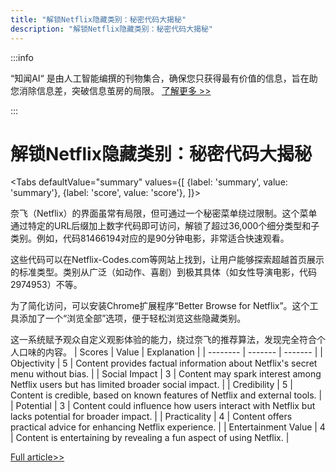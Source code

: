 ```yaml
---
title: "解锁Netflix隐藏类别：秘密代码大揭秘"
description: "解锁Netflix隐藏类别：秘密代码大揭秘"
---
```



:::info

“知闻AI“ 是由人工智能编撰的刊物集合，确保您只获得最有价值的信息，旨在助您消除信息差，突破信息茧房的局限。  [了解更多 >>](/)

:::

# 解锁Netflix隐藏类别：秘密代码大揭秘


<Tabs
	defaultValue="summary"
	values={[
	{label: 'summary', value: 'summary'},
	{label: 'score', value: 'score'},
]}>
<TabItem value="summary">


奈飞（Netflix）的界面虽常有局限，但可通过一个秘密菜单绕过限制。这个菜单通过特定的URL后缀加上数字代码即可访问，解锁了超过36,000个细分类型和子类别。例如，代码81466194对应的是90分钟电影，非常适合快速观看。

这些代码可以在Netflix-Codes.com等网站上找到，让用户能够探索超越首页展示的标准类型。类别从广泛（如动作、喜剧）到极其具体（如女性导演电影，代码2974953）不等。

为了简化访问，可以安装Chrome扩展程序“Better Browse for Netflix”。这个工具添加了一个“浏览全部”选项，便于轻松浏览这些隐藏类别。

这一系统赋予观众自定义观影体验的能力，绕过奈飞的推荐算法，发现完全符合个人口味的内容。
</TabItem>
<TabItem value="score">
	| Scores     | Value   | Explanation |
	| -------- | ------- | ------- |
	| Objectivity  | 5    | Content provides factual information about Netflix's secret menu without bias.    |
	| Social Impact | 3     | Content may spark interest among Netflix users but has limited broader social impact.    |
	| Credibility    | 5    | Content is credible, based on known features of Netflix and external tools.    |
	| Potential    | 3    | Content could influence how users interact with Netflix but lacks potential for broader impact.    |
	| Practicality    | 4    | Content offers practical advice for enhancing Netflix experience.    |
	| Entertainment Value    | 4    | Content is entertaining by revealing a fun aspect of using Netflix.    |
</TabItem>
</Tabs>

[Full article>>](https://www.cnet.com/tech/services-and-software/use-the-netflix-secret-menu-for-a-perfectly-personalized-queue/#ftag=CAD590a51e)
